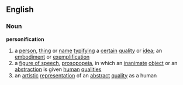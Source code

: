 ==English==
===Noun===
'''personification'''
# a [[person]], [[thing]] or [[name]] [[typifying]] a [[certain]] [[quality]] or [[idea]]; an [[embodiment]] or [[exemplification]]
# a [[figure of speech]], [[prosopopeia]], in which an [[inanimate]] [[object]] or an [[abstraction]] is given [[human]] [[qualities]]
# an [[artistic]] [[representation]] of an [[abstract]] [[quality]] as a human
